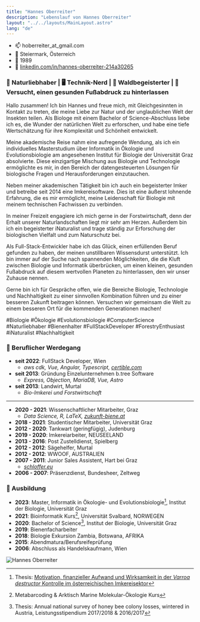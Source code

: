 ```yaml
---
title: "Hannes Oberreiter"
description: "Lebenslauf von Hannes Oberreiter"
layout: "../../layouts/MainLayout.astro"
lang: "de"
---
```



- 📫 hoberreiter_at_gmail.com
- 🏡 Steiermark, Österreich
- 🎂 1989
- 🔗 [linkedin.com/in/hannes-oberreiter-214a30265](https://www.linkedin.com/in/hannes-oberreiter-214a30265/)

### 🐝 Naturliebhaber | 🖥️ Technik-Nerd | 🌳 Waldbegeisterter | 🍃 Versucht, einen gesunden Fußabdruck zu hinterlassen

Hallo zusammen! Ich bin Hannes und freue mich, mit Gleichgesinnten in Kontakt zu treten, die meine Liebe zur Natur und der unglaublichen Welt der Insekten teilen. Als Biologe mit einem Bachelor of Science-Abschluss liebe ich es, die Wunder der natürlichen Welt zu erforschen, und habe eine tiefe Wertschätzung für ihre Komplexität und Schönheit entwickelt.

Meine akademische Reise nahm eine aufregende Wendung, als ich ein individuelles Masterstudium über Informatik in Ökologie und Evolutionsbiologie am angesehenen Institut für Biologie der Universität Graz absolvierte. Diese einzigartige Mischung aus Biologie und Technologie ermöglichte es mir, in den Bereich der datengesteuerten Lösungen für biologische Fragen und Herausforderungen einzutauchen.

Neben meiner akademischen Tätigkeit bin ich auch ein begeisterter Imker und betreibe seit 2014 eine Imkereisoftware. Dies ist eine äußerst lohnende Erfahrung, die es mir ermöglicht, meine Leidenschaft für Biologie mit meinem technischen Fachwissen zu verbinden.

In meiner Freizeit engagiere ich mich gerne in der Forstwirtschaft, denn der Erhalt unserer Naturlandschaften liegt mir sehr am Herzen. Außerdem bin ich ein begeisterter iNaturalist und trage ständig zur Erforschung der biologischen Vielfalt und zum Naturschutz bei.

Als Full-Stack-Entwickler habe ich das Glück, einen erfüllenden Beruf gefunden zu haben, der meinen
unstillbaren Wissensdurst unterstützt. Ich bin immer auf der Suche nach spannenden Möglichkeiten, die die Kluft zwischen Biologie und Informatik überbrücken, um einen kleinen, gesunden Fußabdruck auf diesem wertvollen Planeten zu hinterlassen, den wir unser Zuhause nennen.

Gerne bin ich für Gespräche offen, wie die Bereiche Biologie, Technologie und Nachhaltigkeit zu einer sinnvollen Kombination führen und zu einer besseren Zukunft beitragen können. Versuchen wir gemeinsam die Welt zu einem besseren Ort für die kommenden Generationen machen!

#Biologie #Ökologie #Evolutionsbiologie #ComputerScience #Naturliebhaber #Bienenhalter #FullStackDeveloper #ForestryEnthusiast #iNaturalist #Nachhaltigkeit

### 👷 Beruflicher Werdegang

- **seit 2022**: FullStack Developer, Wien
  - _aws cdk, Vue, Angular, Typescript, [certible.com](https://www.certible.com/)_
- **seit 2013**: Gründung Einzelunternehmen b.tree Software
  - _Express, Objection, MariaDB, Vue, Astro_
- **seit 2013**: Landwirt, Murtal
  - _Bio-Imkerei und Forstwirtschaft_

<hr />

- **2020 - 2021**: Wissenschaftlicher Mitarbeiter, Graz
  - _Data Science, R, LaTeX, [zukunft-biene.at](http://www.zukunft-biene.at/)_
- **2018 - 2021**: Studentischer Mitarbeiter, Universität Graz
- **2012 - 2020**: Tankwart (geringfügig), Judenburg
- **2019 - 2020**: Imkereiarbeiter, NEUSEELAND
- **2013 - 2016**: Post Zustelldienst, Spielberg
- **2012 - 2012**: Sägehelfer, Murtal
- **2012 - 2012**: WWOOF, AUSTRALIEN
- **2007 - 2011**: Junior Sales Assistent, Hart bei Graz
  - _[schloffer.eu](https://www.schloffer.eu/)_
- **2006 - 2007**: Präsenzdienst, Bundesheer, Zeltweg

### 🎒 Ausbildung

- **2023**: Master, Informatik in Ökologie- und Evolutionsbiologie[^1], Institut der Biologie, Universität Graz
- **2021**: Bioinformatik Kurs[^3], Universität Svalbard, NORWEGEN
- **2020**: Bachelor of Science[^2], Institut der Biologie, Universität Graz
- **2019**: Bienenfacharbeiter
- **2018**: Biologie Exkursion Zambia, Botswana, AFRIKA
- **2015**: Abendmatura/Berufsreifeprüfung
- **2006**: Abschluss als Handelskaufmann, Wien

[^1]: Thesis: [Motivation, finanzieller Aufwand und Wirksamkeit in der _Varroa destructor_ Kontrolle im österreichischen Imkereisektor](https://resolver.obvsg.at/urn:nbn:at:at-ubg:1-186187)
[^2]: Thesis: Annual national survey of honey bee colony losses, wintered in Austria, Leistungsstipendium 2017/2018 & 2016/2017
[^3]: Metabarcoding & Arktisch Marine Molekular-Ökologie Kurs

<section class="hero container max-w-screen-lg mx-auto flex">
  <Image src={hannes} class="mx-auto" width={300} alt="Hannes Oberreiter" />
</section>
